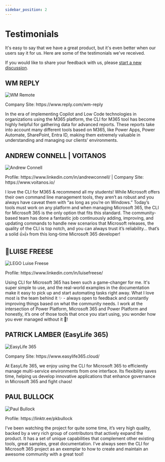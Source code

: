 ```yaml
---
sidebar_position: 2
---
```


# Testimonials

It's easy to say that we have a great product, but it's even better when our users say it for us.
Here are some of the testimonials we've received.

If you would like to share your feedback with us, please [start a new discussion](https://github.com/pnp/cli-microsoft365/discussions/new?category=kind-words).

## WM REPLY

<div className='row testimonial'>
  <div className='col testimonial-image'>
    <img src={require('!!url-loader!../images/testimonials-companies-logo/wm-reply.png').default} alt='WM Remote' />
    <p>Company Site: https://www.reply.com/wm-reply</p>
  </div>
  <div className='col testimonial-quote'>
    <p>In the era of implementing Copilot and Low Code technologies in organizations using the M365 platform, the CLI for M365 tool has become highly helpful for gathering data for advanced reports. These reports take into account many different tools based on M365, like Power Apps, Power Automate, SharePoint, Entra ID, making them extremely valuable in understanding and managing our clients’ environments.</p>
  </div>
</div>

## ANDREW CONNELL | VOITANOS

<div className='row testimonial'>
  <div className='col testimonial-image'>
    <img style={{background: '#ffffff', padding: 5 + 'px'}} src={require('!!url-loader!../images/testimonials-companies-logo/andrew-connell.png').default} alt='Andrew Connell' />
    <p>Profile: https://www.linkedin.com/in/andrewconnell/ | Company Site: https://www.voitanos.io/</p>
  </div>
  <div className='col testimonial-quote'>
    <p>I love the CLI for M365 & recommend all my students! While Microsoft offers their own command line management tools, they aren’t as robust and you always have caveat them with “as long as you’re on Windows.” Today’s tools must work on any platform and when managing Microsoft 365, the CLI for Microsoft 365 is the only option that fits this standard. The community-based team has done a fantastic job continuously adding, improving, and updating commands to handle new scenarios that Microsoft releases, the quality of the CLI is top notch, and you can always trust it’s reliability… that’s a solid 👍👍 from this long-time Microsoft 365 developer!</p>
  </div>
</div>

## 👑LUISE FREESE

<div className='row testimonial'>
  <div className='col testimonial-image'>
    <img src={require('!!url-loader!../images/testimonials-companies-logo/lego-cli.png').default} alt='LEGO Luise Freese' />
    <p>Profile: https://www.linkedin.com/in/luisefreese/</p>
  </div>
  <div className='col testimonial-quote'>
    <p>Using CLI for Microsoft 365 has been such a game-changer for me. It's super simple to use, and the real-world examples in the documentation make it easy to pick up and start automating tasks right away. What I love most is the team behind it  ✨ - always open to feedback and constantly improving things based on what the community needs. I work at the intersection of Power Platform, Microsoft 365 and Power Platform and honestly, it’s one of those tools that once you start using, you wonder how you ever managed without it 💖!</p>
  </div>
</div>

## PATRICK LAMBER (EasyLife 365)

<div className='row testimonial'>
  <div className='col testimonial-image'>
    <img src={require('!!url-loader!../images/testimonials-companies-logo/pla-easy-life-365.png').default} alt='EasyLife 365' />
    <p>Company Site: https://www.easylife365.cloud/</p>
  </div>
  <div className='col testimonial-quote'>
    <p>At EasyLife 365, we enjoy using the CLI for Microsoft 365 to efficiently manage multi-service environments from one interface. Its flexibility saves time, helping us develop innovative applications that enhance governance in Microsoft 365 and fight chaos!</p>
  </div>
</div>

## PAUL BULLOCK

<div className='row testimonial'>
  <div className='col testimonial-image'>
    <img src={require('!!url-loader!../images/testimonials-companies-logo/paul.jpg').default} alt='Paul Bullock' />
    <p>Profile: https://linktr.ee/pkbullock</p>
  </div>
  <div className='col testimonial-quote'>
    <p>I’ve been watching the project for quite some time, it’s very high quality, backed by a very rich group of contributors that actively expand the product. It has a set of unique capabilities that complement other existing tools, great samples, great documentation. I’ve always seen the CLI for Microsoft 365 project as an exemplar to how to create and maintain an awesome community with a great tool!</p>
  </div>
</div>